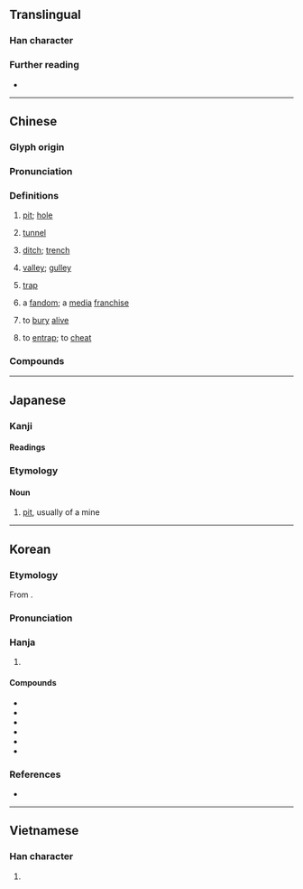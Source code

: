 {{also|阬}}
{{character info}}
==Translingual==
{{Han stroke|[[File:坑 - U+05751- KanjiVG stroke order.svg]]}}

===Han character===
{{Han char|rn=32|rad=土|as=04|sn=7|four=40117|canj=GYHN|ids=⿰土亢}}

===Further reading===
* {{Han ref|kx=0226.010|dkj=04932|dj=0460.080|hdz=10426.090|uh=5751|ud=22353|bh=A77C|bd=42876}}

----

==Chinese==
{{zh-forms|alt=阬*,坈-ancient}}

===Glyph origin===
{{Han etym}}

===Pronunciation===
{{zh-pron
|m=kēng,er=y
|m_note=kēngr - "pit<nowiki>;</nowiki> hollow"
|ma=zh-keng.ogg
|m-s=
|c=haang1
|c-t=hang1
|g=
|h=pfs=hâng;gd=hang1
|j=
|mb=káng
|md=kăng
|mn=ml:kheng/qz,tw,xm:khiⁿ/kh,zz:kheⁿ
|mn_note=kheng - literary; khiⁿ/kheⁿ - vernacular
|mn-t=kên1
|w=
|x=
|mc=y
|oc=y
|cat=n,v,adj
}}

===Definitions===
{{head|zh|Han character}}

# [[pit]]; [[hole]] {{zh-mw|m,c:個}}
#: {{zh-x|泥坑|mud pit}}
#: {{zh-x|隕石 坑|meteorite crater}}
# [[tunnel]]
#: {{zh-x|礦坑|mining pit; mine shaft}}
# {{lb|zh|dialectal|including|_|Cantonese}} [[ditch]]; [[trench]] {{zh-mw|c:條}}
# {{lb|zh|dialectal|including|_|Hakka|Hokkien}} [[valley]]; [[gulley]]
# {{lb|zh|figurative}} [[trap]]
# {{lb|zh|by extension|neologism|internet slang}} a [[fandom]]; a [[media]] [[franchise]]
#: {{zh-x|入坑|to get into a '''fandom'''}}
# to [[bury]] [[alive]]
#: {{zh-x|焚書坑儒|to burn books and burry Confucian scholars alive}}
# to [[entrap]]; to [[cheat]]
<!-- # {{rfdef|zh}} (adjective) -->

===Compounds===
{{zh-der|坑道|坑害|坑井|坑坑坎坎|坑蒙|坑蒙拐騙|坑木|坑騙|坑人|坑洼|坑子|屎坑|陷坑|饢坑|入坑|挖坑|開坑|填坑|退坑|棄坑|栗木坑|深坑|古坑|長坑|坑渠|東坑|坑園}}

{{zh-cat|Intermediate}}

----

==Japanese==

===Kanji===
{{ja-kanji|grade=c|rs=土04}}

====Readings====
{{ja-readings
|goon=きょう<きやう
|kanon=こう<かう
|kun=あな-
}}

===Etymology===
{{ja-kanjitab|こう|yomi=o}}

====Noun====
{{ja-noun|こう}}

# [[pit]], usually of a mine

----

==Korean==

===Etymology===
From {{der|ko|ltc|-}} {{ltc-l|坑}}. 

{{collapse|
* {{hanja-dongguk|ᄏᆡᇰ|khoyng}}
* {{hanja-hunmong|ᄀᆡᇰ|koyng|雜語}}
|Historical readings
|bg=#FFFFFF}}

===Pronunciation===
{{ko-hanja-pron|갱}}

===Hanja===
{{ko-hanja-search}}
{{ko-hanja|구덩이|갱}}

# {{hanja form of|갱|[[pit]]}}

====Compounds====
{{der-top3|Compounds}}
* {{ko-l|갱도|坑道}}
* {{ko-l|갱구|坑口}}
* {{ko-l|갱목|坑木}}
* {{ko-l|탄갱|炭坑}}
* {{ko-l|갱외|坑外}}
* {{ko-l|분서갱유|焚書坑儒}}
{{der-bottom}}

===References===
* {{R:hanjadoc|1733}}

----

==Vietnamese==

===Han character===
{{vi-readings|hanviet=khanh, khâng, khuâng|nom=khanh,ganh|rs=土04}}

# {{rfdef|vi|sort=土04}}